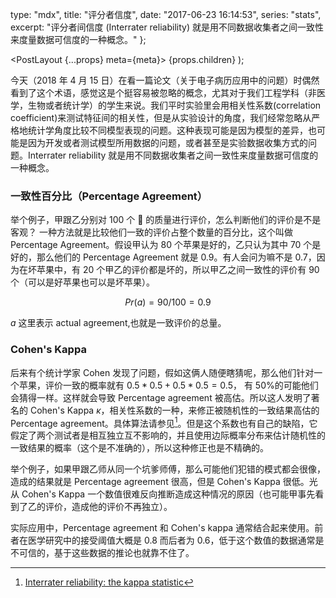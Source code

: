   type: "mdx",
  title: "评分者信度",
  date: "2017-06-23 16:14:53",
  series: "stats",
  excerpt:
    "评分者间信度 (Interrater reliability) 就是用不同数据收集者之间一致性来度量数据可信度的一种概念。"
};


  <PostLayout {...props} meta={meta}>
    {props.children}
  </PostLayout>
);

今天（2018 年 4 月 15 日）在看一篇论文（关于电子病历应用中的问题）时偶然看到了这个术语，感觉这是个挺容易被忽略的概念，尤其对于我们工程学科（非医学，生物或者统计学）的学生来说。我们平时实验里会用相关性系数(correlation coefficient)来测试特征间的相关性，但是从实验设计的角度，我们经常忽略从严格地统计学角度比较不同模型表现的问题。这种表现可能是因为模型的差异，也可能是因为开发或者测试模型所用数据的问题，或者甚至是实验数据收集方式的问题。Interrater reliability 就是用不同数据收集者之间一致性来度量数据可信度的一种概念。

### 一致性百分比（Percentage Agreement）

举个例子，甲跟乙分别对 100 个 🍎 的质量进行评价，怎么判断他们的评价是不是客观？ 一种方法就是比较他们一致的评价占整个数量的百分比，这个叫做 Percentage Agreement。假设甲认为 80 个苹果是好的，乙只认为其中 70 个是好的，那么他们的 Percentage Agreement 就是 0.9。有人会问为嘛不是 0.7，因为在坏苹果中，有 20 个甲乙的评价都是坏的，所以甲乙之间一致性的评价有 90 个（可以是好苹果也可以是坏苹果）。

$$Pr(a) = 90 / 100 = 0.9$$

$a$ 这里表示 actual agreement,也就是一致评价的总量。

### Cohen's Kappa

后来有个统计学家 Cohen 发现了问题，假如这俩人随便瞎猜呢，那么他们针对一个苹果，评价一致的概率就有 $0.5 * 0.5 + 0.5 * 0.5 = 0.5$， 有 50%的可能他们会猜得一样。这样就会导致 Percentage agreement 被高估。所以这人发明了著名的 Cohen's Kappa $\kappa$，相关性系数的一种，来修正被随机性的一致结果高估的 Percentage agreement。具体算法请参见[^1]。但是这个系数也有自己的缺陷，它假定了两个测试者是相互独立互不影响的，并且使用边际概率分布来估计随机性的一致结果的概率（这个是不准确的），所以这种修正也是不精确的。

举个例子，如果甲跟乙师从同一个坑爹师傅，那么可能他们犯错的模式都会很像，造成的结果就是 Percentage agreement 很高，但是 Cohen's Kappa 很低。光从 Cohen's Kappa 一个数值很难反向推断造成这种情况的原因（也可能甲事先看到了乙的评价，造成他的评价不再独立）。

实际应用中，Percentage agreement 和 Cohen's kappa 通常结合起来使用。前者在医学研究中的接受阈值大概是 0.8 而后者为 0.6，低于这个数值的数据通常是不可信的，基于这些数据的推论也就靠不住了。

[^1]: [Interrater reliability: the kappa statistic](https://www.ncbi.nlm.nih.gov/pmc/articles/PMC3900052/)
